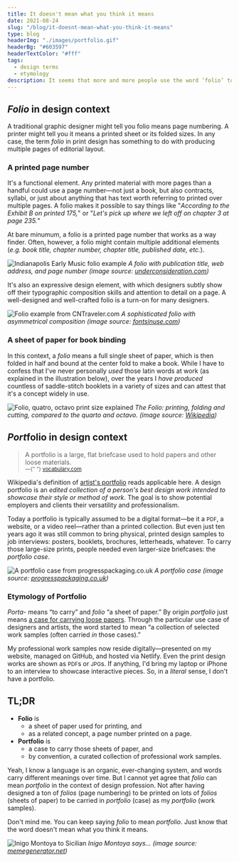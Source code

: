 ```yaml
---
title: It doesn't mean what you think it means
date: 2021-08-24
slug: "/blog/it-doesnt-mean-what-you-think-it-means"
type: blog
headerImg: "./images/portfolio.gif"
headerBg: "#603597"
headerTextColor: "#fff"
tags:
  - design terms
  - etymology
description: It seems that more and more people use the word ‘folio’ to mean ‘portfolio’ in professional design context, as in “Submit your resume and folio to apply.” Umm, no. Folio and portfolio are related terms but not synonyms. You don′t say ‘fast’ to mean ‘breakfast,’ do you?
---
```


## _Folio_ in design context

A traditional graphic designer might tell you folio means page numbering. A printer might tell you it means a printed sheet or its folded sizes. In any case, the term _folio_ in print design has something to do with producing multiple pages of editorial layout.

### A printed page number

It's a functional element. Any printed material with more pages than a handful could use a page number—not just a book, but also contracts, syllabi, or just about anything that has text worth referring to printed over multiple pages. A folio makes it possible to say things like "_According to the Exhibit B on printed 175,_" or "_Let's pick up where we left off on chapter 3 at page 235._"

At bare minumum, a folio is a printed page number that works as a way finder. Often, however, a folio might contain multiple additional elements (_e.g. book title, chapter number, chapter title, published date, etc._).

![Indianapolis Early Music folio example](./images/music_fest_11.jpg)
_A folio with publication title, web address, and page number (image source: [underconsideration.com](https://www.underconsideration.com/fpo/archives/2010/07/indianapolis-early-music-program.php))_

It's also an expressive design element, with which designers subtly show off their typographic composition skills and attention to detail on a page. A well-designed and well-crafted folio is a turn-on for many designers.

![Folio example from CNTraveler.com](./images/2011-03-traveler-leitura-3.jpg)
_A sophisticated folio with asymmetrical composition (image source: [fontsinuse.com](https://fontsinuse.com/uses/35/esquire-and-conde-nast-traveler))_

### A sheet of paper for book binding

In this context, a _folio_ means a full single sheet of paper, which is then folded in half and bound at the center fold to make a book. While I have to confess that I've never personally _used_ those latin words at work (as explained in the illustration below), over the years I _have produced_ countless of saddle-stitch booklets in a variety of sizes and can attest that it's a concept widely in use.

![Folio, quatro, octavo print size explained](./images/folio-quarto-octavo_compared.svg)
_The Folio: printing, folding and cutting, compared to the quarto and octavo. (image source: [Wikipedia](https://upload.wikimedia.org/wikipedia/commons/8/8c/Folio-Quarto-Octavo_Compared.svg))_

## <i>Port</i>folio in design context

<blockquote class="pullquote qr">
  A portfolio is a large, flat briefcase used to hold papers and other loose
  materials.
  <br />
  <small>
    —{" "}
    <a href="https://www.vocabulary.com/dictionary/portfolio">vocabulary.com</a>
  </small>
</blockquote>

Wikipedia's definition of [artist's portfolio](https://en.wikipedia.org/wiki/Artist%27s_portfolio) reads applicable here. A design portfolio is an _edited collection of a person's best design work intended to showcase their style or method of work_. The goal is to show potential employers and clients their versatility and professionalism.

Today a portfolio is typically assumed to be a digital format—be it a <small>PDF</small>, a website, or a video reel—rather than a printed collection. But even just ten years ago it was still common to bring physical, printed design samples to job interviews: posters, booklets, brochures, letterheads, whatever. To carry those large-size prints, people needed even larger-size briefcases: the _portfolio case_.

![A portfolio case from progresspackaging.co.uk](./images/portfolio-case.jpg)
_A portfolio case (image source: [progresspackaging.co.uk](https://www.progresspackaging.co.uk/custom-made-portfolio-case-newport-works/))_

### Etymology of Portfolio

_Porta_- means “to carry” and _folio_ “a sheet of paper.” By origin _portfolio_ just means [a case for carrying loose papers](https://www.etymonline.com/word/portfolio). Through the particular use case of designers and artists, the word started to mean “a collection of selected work samples (often carried _in_ those cases).”

My professional work samples now reside digitally—presented on my website, managed on GitHub, and hosted via Netlify. Even the print design works are shown as <small>PDF</small>s or <small>JPG</small>s. If anything, I'd bring my laptop or iPhone to an interview to showcase interactive pieces. So, in a _literal_ sense, I don't have a portfolio.

## TL;DR

- **Folio** is
  - a sheet of paper used for printing, and
  - as a related concept, a page number printed on a page.
- **Portfolio** is
  - a case to carry those sheets of paper, and
  - by convention, a curated collection of professional work samples.

Yeah, I know a language is an organic, ever-changing system, and words carry different meanings over time. But I cannot yet agree that _folio_ can mean _portfolio_ in the context of design profession. Not after having designed a ton of _folios_ (page numbering) to be printed on lots of _folios_ (sheets of paper) to be carried in _portfolio_ (case) as my _portfolio_ (work samples).

Don't mind me. You can keep saying _folio_ to mean _portfolio_. Just know that the word doesn't mean what you think it means.

![Inigo Montoya to Sicilian](./images/not-what-you-think-it-means.jpg)
_Inigo Montoya says... (image source: [memegenerator.net](https://memegenerator.net/instance/79794116/inigo-montoya-actual-you-keep-using-that-word-it-does-not-mean-what-you-think-it-means))_
